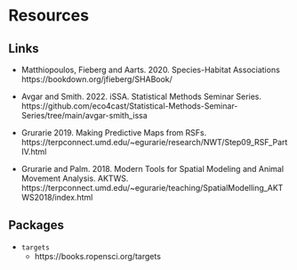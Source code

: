 # Resources

## Links
- Matthiopoulos, Fieberg and Aarts. 2020. Species-Habitat Associations 
https://bookdown.org/jfieberg/SHABook/

- Avgar and Smith. 2022. iSSA. Statistical Methods Seminar Series. https://github.com/eco4cast/Statistical-Methods-Seminar-Series/tree/main/avgar-smith_issa

- Grurarie 2019. Making Predictive Maps from RSFs. https://terpconnect.umd.edu/~egurarie/research/NWT/Step09_RSF_PartIV.html

- Grurarie and Palm. 2018. Modern Tools for Spatial Modeling and Animal Movement Analysis. AKTWS. https://terpconnect.umd.edu/~egurarie/teaching/SpatialModelling_AKTWS2018/index.html


## Packages

- `targets`
	- https://books.ropensci.org/targets


